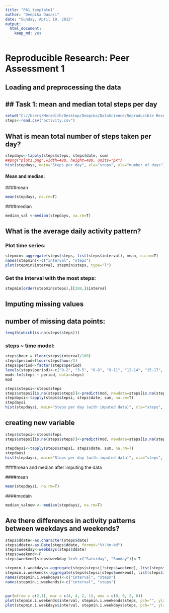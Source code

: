 ```yaml
---
title: "PA1_template1"
author: "Deepika Dasari"
date: "Sunday, April 19, 2015"
output:
  html_document:
    keep_md: yes
---
```


# Reproducible Research: Peer Assessment 1

## Loading and preprocessing the data
## Task 1: mean and median total steps per day
------

```r
setwd("C://Users/Meredith/Desktop/Deepika/DataScience/Reproducible Research/Assisgnment1")
steps<-read.csv("activity.csv")
```



## What is mean total number of steps taken per day?

```r
stepdays<-tapply(steps$steps, steps$date, sum)
##png("plot1.png",width=480, height=480, units="px")
hist(stepdays, main="Steps per day", xla="steps", yla="number of days")
```

#### Mean and median: 

####mean
```r
mean(stepdays, na.rm=T)
```
####median
```r
median_val <-median(stepdays, na.rm=T)
```


## What is the average daily activity pattern?

### Plot time series:

```r
stepmin<-aggregate(steps$steps, list(steps$interval), mean, na.rm=T)
names(stepmin)<-c("interval", "steps")
plot(stepmin$interval, stepmin$steps, type="l")
```

### Get the interval with the most steps:
```r
stepmin[order(stepmin$steps),][288,]$interval
```


## Imputing missing values

## number of missing data points:
```r
length(which(is.na(steps$steps)))
```
 
### steps ~ time model:
```r
steps$hour = floor(steps$interval/100)
steps$period=floor(steps$hour/3)
steps$period<-factor(steps$period)
levels(steps$period)<-c("0-2", "3-5", "6-8", "9-11", "12-14", "15-17", "18-20", "21-23")
mod<-lm(steps ~ period, data=steps)
mod
```
```r
steps$stepsi<-steps$steps
steps$stepsi[is.na(steps$steps)]<-predict(mod, newdata=steps[is.na(steps$steps),])
stepdaysi<-tapply(steps$stepsi, steps$date, sum, na.rm=T)
stepdaysi
hist(stepdaysi, main="Steps per day (with imputed data)", xla="steps", yla="number of days", col="#ff99ff")
```


## creating new variable 
```r
steps$stepsi<-steps$steps
steps$stepsi[is.na(steps$steps)]<-predict(mod, newdata=steps[is.na(steps$steps),])
             
stepdaysi<-tapply(steps$stepsi, steps$date, sum, na.rm=T)
stepdaysi
hist(stepdaysi, main="Steps per day (with imputed data)", xla="steps", yla="number of days", col="#ff99ff")
```

####mean and median after imputing the data 

####mean
```r
mean(stepdaysi, na.rm=T)
```
####medain
```r
median_valnew <- median(stepdaysi, na.rm=T)
```
            
              
              
              
## Are there differences in activity patterns between weekdays and weekends?
              
```r
steps$ddate<-as.character(steps$date)
steps$ddate<-as.Date(steps$ddate, format="%Y-%m-%d")
steps$weekday<-weekdays(steps$ddate)
steps$weekend<-F
steps$weekend[steps$weekday %in% c("Saturday", "Sunday")]<-T

stepmin.i.weekdays<-aggregate(steps$stepsi[!steps$weekend], list(steps$interval[!steps$weekend]), mean, na.rm=T)
stepmin.i.weekends<-aggregate(steps$stepsi[steps$weekend], list(steps$interval[steps$weekend]), mean, na.rm=T)
names(stepmin.i.weekdays)<-c("interval", "steps")
names(stepmin.i.weekends)<-c("interval", "steps")
              
              
par(mfrow = c(2,1), mar = c(4, 4, 2, 1), oma = c(0, 0, 2, 0))
plot(stepmin.i.weekends$interval, stepmin.i.weekends$steps, pch="", ylab="Steps", xlab="", main="weekend", type="l", ylim=c(0,220), col="blue")
plot(stepmin.i.weekdays$interval, stepmin.i.weekdays$steps, pch="", ylab="Steps", xlab="", main="weekday", type="l",  ylim=c(0,220), col="darkred")
```

